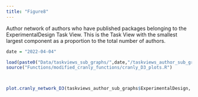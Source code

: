 ```yaml
---
title: "Figure8"
---
```


Author network of authors who have published packages belonging to the ExperimentalDesign Task View. This is the Task View with the smallest largest component
as a proportion to the total number of authors.

```r

date = "2022-04-04"

load(paste0("Data/taskviews_sub_graphs/",date,"/taskviews_author_sub_graphs_",date,".RData"))
source("Functions/modified_cranly_functions/cranly_D3_plots.R")



plot.cranly_network_D3(taskviews_author_sub_graphs$ExperimentalDesign, D3 = T)


```


